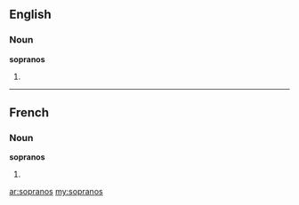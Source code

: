 ==English==

===Noun===
'''sopranos'''

# {{plural of|[[soprano]]}}

----

==French==

===Noun===
'''sopranos''' {{m}}

# {{plural of|[[soprano]]|lang=fr}}

[[ar:sopranos]]
[[my:sopranos]]